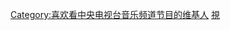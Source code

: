 {{Userbox
  |id=15
  |id-c=#00FFFF
  |info=这个用户喜欢收看'''[[中央电视台音乐频道]]'''的节目。
  |info-c=#E6E6FA
  |info-s=10
  |border-c=#FFFFFF
}} <includeonly>[[Category:喜欢看中央电视台音乐频道节目的维基人]]</includeonly><noinclude>
[[Category:媒體用戶框模板|視]]
</noinclude>